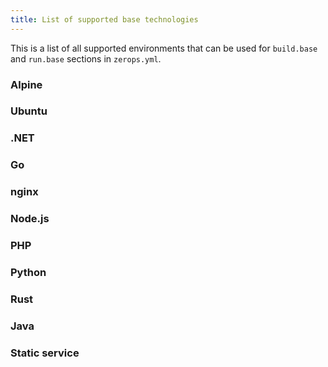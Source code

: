 ```yaml
---
title: List of supported base technologies
---
```



This is a list of all supported environments that can be used for `build.base` and `run.base` sections in `zerops.yml`.


### Alpine
<UnorderedCodeList data={data.alpineVersions}/>

### Ubuntu
<UnorderedCodeList data={data.ubuntuVersions}/>

### .NET
<UnorderedCodeList data={data.dotnetVersions}/>

### Go
<UnorderedCodeList data={data.golangVersions}/>

### nginx
<UnorderedCodeList data={data.nginxVersions}/>

### Node.js
<UnorderedCodeList data={data.nodejsVersions}/>

### PHP
<UnorderedCodeList data={data.phpVersions}/>

### Python
<UnorderedCodeList data={data.pythonVersions}/>

### Rust
<UnorderedCodeList data={data.rustVersions}/>

### Java
<UnorderedCodeList data={data.javaVersions}/>

### Static service
<UnorderedCodeList data={data.staticVersions}/>
